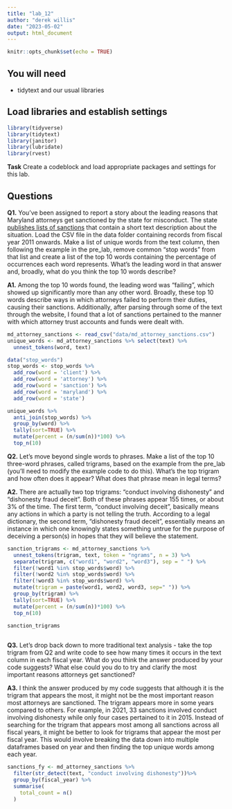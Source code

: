 ```yaml
---
title: "lab_12"
author: "derek willis"
date: "2023-05-02"
output: html_document
---
```


```r
knitr::opts_chunk$set(echo = TRUE)
```

## You will need

* tidytext and our usual libraries

## Load libraries and establish settings
```r
library(tidyverse)
library(tidytext)
library(janitor)
library(lubridate)
library(rvest)
```


**Task** Create a codeblock and load appropriate packages and settings for this lab.

## Questions

**Q1.** You've been assigned to report a story about the leading reasons that Maryland attorneys get sanctioned by the state for misconduct. The state [publishes lists of sanctions](https://www.courts.state.md.us/attygrievance/sanctions) that contain a short text description about the situation. Load the CSV file in the data folder containing records from fiscal year 2011 onwards. Make a list of unique words from the text column, then following the example in the pre_lab, remove common "stop words" from that list and create a list of the top 10 words containing the percentage of occurrences each word represents. What's the leading word in that answer and, broadly, what do you think the top 10 words describe?

**A1.** Among the top 10 words found, the leading word was "failing", which showed up significantly more than any other word. Broadly, these top 10 words describe ways in which attorneys failed to perform their duties, causing their sanctions. Additionally, after parsing through some of the text through the website, I found that a lot of sanctions pertained to the manner with which attorney trust accounts and funds were dealt with.

```r
md_attorney_sanctions <- read_csv("data/md_attorney_sanctions.csv")
unique_words <- md_attorney_sanctions %>% select(text) %>% 
  unnest_tokens(word, text)

data("stop_words")
stop_words <- stop_words %>%
  add_row(word = 'client') %>% 
  add_row(word = 'attorney') %>% 
  add_row(word = 'sanction') %>% 
  add_row(word = 'maryland') %>% 
  add_row(word = 'state')

unique_words %>% 
  anti_join(stop_words) %>% 
  group_by(word) %>% 
  tally(sort=TRUE) %>%
  mutate(percent = (n/sum(n))*100) %>%
  top_n(10)
```

**Q2.** Let's move beyond single words to phrases. Make a list of the top 10 three-word phrases, called trigrams, based on the example from the pre_lab (you'll need to modify the example code to do this). What's the top trigram and how often does it appear? What does that phrase mean in legal terms?

**A2.** There are actually two top trigrams: "conduct involving dishonesty" and "dishonesty fraud deceit". Both of these phrases appear 155 times, or about 3% of the time. The first term, "conduct involving deceit", basically means any actions in which a party is not telling the truth. According to a legal dictionary, the second term, "dishonesty fraud deceit", essentially means an instance in which one knowingly states something untrue for the purpose of deceiving a person(s) in hopes that they will believe the statement.

```r
sanction_trigrams <- md_attorney_sanctions %>% 
  unnest_tokens(trigram, text, token = "ngrams", n = 3) %>%
  separate(trigram, c("word1", "word2", "word3"), sep = " ") %>%
  filter(!word1 %in% stop_words$word) %>%
  filter(!word2 %in% stop_words$word) %>%
  filter(!word3 %in% stop_words$word) %>%
  mutate(trigram = paste(word1, word2, word3, sep=" ")) %>%
  group_by(trigram) %>%
  tally(sort=TRUE) %>%
  mutate(percent = (n/sum(n))*100) %>%
  top_n(10)

sanction_trigrams
  
```

**Q3.** Let's drop back down to more traditional text analysis - take the top trigram from Q2 and write code to see how many times it occurs in the text column in each fiscal year. What do you think the answer produced by your code suggests? What else could you do to try and clarify the most important reasons attorneys get sanctioned?

**A3.** I think the answer produced by my code suggests that although it is the trigram that appears the most, it might not be the most important reason most attorneys are sanctioned. The trigram appears more in some years compared to others. For example, in 2021, 33 sanctions involved conduct involving dishonesty while only four cases pertained to it in 2015. Instead of searching for the trigram that appears most among all sanctions across all fiscal years, it might be better to look for trigrams that appear the most per fiscal year. This would involve breaking the data down into multiple dataframes based on year and then finding the top unique words among each year.

```r
sanctions_fy <- md_attorney_sanctions %>% 
  filter(str_detect(text, "conduct involving dishonesty"))%>% 
  group_by(fiscal_year) %>% 
  summarise(
    total_count = n()
  )
```
